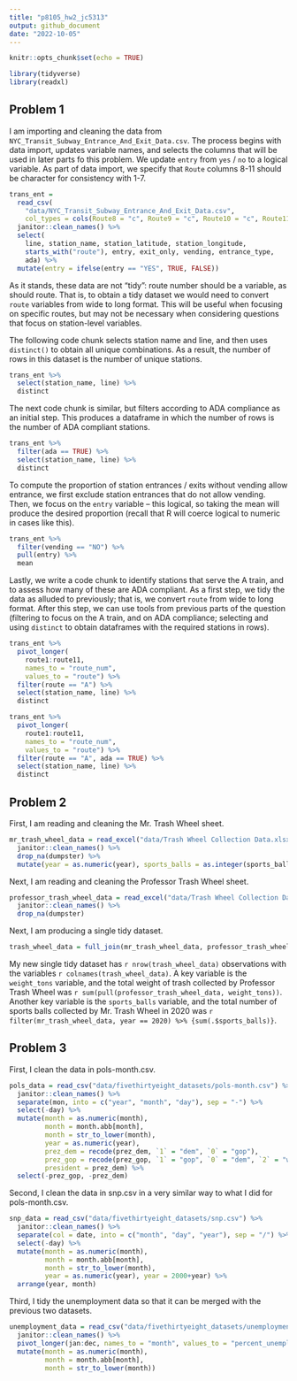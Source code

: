 ```yaml
---
title: "p8105_hw2_jc5313"
output: github_document
date: "2022-10-05"
---
```


```r
knitr::opts_chunk$set(echo = TRUE)
```

```r
library(tidyverse)
library(readxl)
```

## Problem 1

I am importing and cleaning the data from `NYC_Transit_Subway_Entrance_And_Exit_Data.csv`. The process begins with data import, updates variable names, and selects the columns that will be used in later parts fo this problem. We update `entry` from `yes` / `no` to a logical variable. As part of data import, we specify that `Route` columns 8-11 should be character for consistency with 1-7.

```r
trans_ent = 
  read_csv(
    "data/NYC_Transit_Subway_Entrance_And_Exit_Data.csv",
    col_types = cols(Route8 = "c", Route9 = "c", Route10 = "c", Route11 = "c")) %>% 
  janitor::clean_names() %>% 
  select(
    line, station_name, station_latitude, station_longitude, 
    starts_with("route"), entry, exit_only, vending, entrance_type, 
    ada) %>% 
  mutate(entry = ifelse(entry == "YES", TRUE, FALSE))
```

As it stands, these data are not "tidy": route number should be a variable, as should route. That is, to obtain a tidy dataset we would need to convert `route` variables from wide to long format. This will be useful when focusing on specific routes, but may not be necessary when considering questions that focus on station-level variables. 

The following code chunk selects station name and line, and then uses `distinct()` to obtain all unique combinations. As a result, the number of rows in this dataset is the number of unique stations.

```r
trans_ent %>% 
  select(station_name, line) %>% 
  distinct
```

The next code chunk is similar, but filters according to ADA compliance as an initial step. This produces a dataframe in which the number of rows is the number of ADA compliant stations. 

```r
trans_ent %>% 
  filter(ada == TRUE) %>% 
  select(station_name, line) %>% 
  distinct
```

To compute the proportion of station entrances / exits without vending allow entrance, we first exclude station entrances that do not allow vending. Then, we focus on the `entry` variable -- this logical, so taking the mean will produce the desired proportion (recall that R will coerce logical to numeric in cases like this).

```r
trans_ent %>% 
  filter(vending == "NO") %>% 
  pull(entry) %>% 
  mean
```

Lastly, we write a code chunk to identify stations that serve the A train, and to assess how many of these are ADA compliant. As a first step, we tidy the data as alluded to previously; that is, we convert `route` from wide to long format. After this step, we can use tools from previous parts of the question (filtering to focus on the A train, and on ADA compliance; selecting and using `distinct` to obtain dataframes with the required stations in rows).

```r
trans_ent %>% 
  pivot_longer(
    route1:route11,
    names_to = "route_num",
    values_to = "route") %>% 
  filter(route == "A") %>% 
  select(station_name, line) %>% 
  distinct

trans_ent %>% 
  pivot_longer(
    route1:route11,
    names_to = "route_num",
    values_to = "route") %>% 
  filter(route == "A", ada == TRUE) %>% 
  select(station_name, line) %>% 
  distinct
```

## Problem 2

First, I am reading and cleaning the Mr. Trash Wheel sheet.
```r
mr_trash_wheel_data = read_excel("data/Trash Wheel Collection Data.xlsx", sheet = "Mr. Trash Wheel", range = "A2:N549") %>%
  janitor::clean_names() %>%
  drop_na(dumpster) %>%
  mutate(year = as.numeric(year), sports_balls = as.integer(sports_balls))
```

Next, I am reading and cleaning the Professor Trash Wheel sheet.
```r
professor_trash_wheel_data = read_excel("data/Trash Wheel Collection Data.xlsx", sheet = "Professor Trash Wheel", range = "A2:M96") %>%
  janitor::clean_names() %>%
  drop_na(dumpster) 
```

Next, I am producing a single tidy dataset.
```r
trash_wheel_data = full_join(mr_trash_wheel_data, professor_trash_wheel_data)
```

My new single tidy dataset has `r nrow(trash_wheel_data)` observations with the variables `r colnames(trash_wheel_data)`. A key variable is the `weight_tons` variable, and the total weight of trash collected by Professor Trash Wheel was `r sum(pull(professor_trash_wheel_data, weight_tons))`. Another key variable is the `sports_balls` variable, and the total number of sports balls collected by Mr. Trash Wheel in 2020 was `r filter(mr_trash_wheel_data, year == 2020) %>% {sum(.$sports_balls)}`.


## Problem 3

First, I clean the data in pols-month.csv.
```r
pols_data = read_csv("data/fivethirtyeight_datasets/pols-month.csv") %>%
  janitor::clean_names() %>%
  separate(mon, into = c("year", "month", "day"), sep = "-") %>%
  select(-day) %>%
  mutate(month = as.numeric(month),
         month = month.abb[month],
         month = str_to_lower(month),
         year = as.numeric(year),
         prez_dem = recode(prez_dem, `1` = "dem", `0` = "gop"),
         prez_gop = recode(prez_gop, `1` = "gop", `0` = "dem", `2` = "weird"),
         president = prez_dem) %>%
  select(-prez_gop, -prez_dem)
```

Second, I clean the data in snp.csv in a very similar way to what I did for pols-month.csv.
```r
snp_data = read_csv("data/fivethirtyeight_datasets/snp.csv") %>%
  janitor::clean_names() %>%
  separate(col = date, into = c("month", "day", "year"), sep = "/") %>%
  select(-day) %>%
  mutate(month = as.numeric(month),
         month = month.abb[month],
         month = str_to_lower(month),
         year = as.numeric(year), year = 2000+year) %>%
  arrange(year, month)
```

Third, I tidy the unemployment data so that it can be merged with the previous two datasets.
```r
unemployment_data = read_csv("data/fivethirtyeight_datasets/unemployment.csv") %>%
  janitor::clean_names() %>%
  pivot_longer(jan:dec, names_to = "month", values_to = "percent_unemployed") %>%
  mutate(month = as.numeric(month),
         month = month.abb[month],
         month = str_to_lower(month))
```


